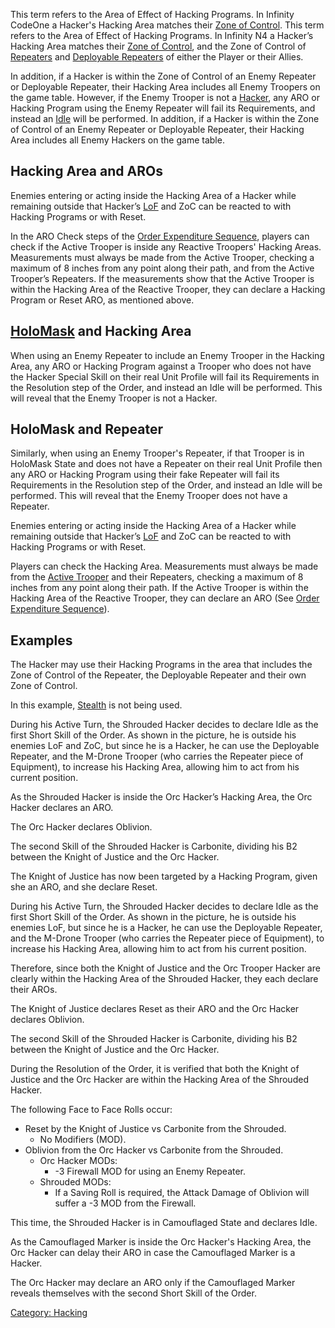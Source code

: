 {{section-hacking}}


{{c1}}
This term refers to the Area of Effect of Hacking Programs. In Infinity CodeOne a Hacker's Hacking Area matches their [[Zone of Control]]. 
{{c1end}}
{{n4}}
This term refers to the Area of Effect of Hacking Programs. In Infinity N4 a Hacker’s Hacking Area matches their [[Zone of Control]], and the Zone of Control of [[Repeater]]s and [[Deployable Repeater]]s of either the Player or their Allies.

{{update | 1.3, Nov 2022}}
In addition, if a Hacker is within the Zone of Control of an Enemy Repeater or Deployable Repeater, their Hacking Area includes all Enemy {{erratahighlight}}Troopers on the game table. However, if the Enemy Trooper is not a [[Hacker]], any ARO or Hacking Program using the Enemy Repeater will fail its Requirements, and instead an [[Idle]] will be performed.{{erratahighlight-end}}
{{update-end}}
{{original}}
In addition, if a Hacker is within the Zone of Control of an Enemy Repeater or Deployable Repeater, their Hacking Area includes all Enemy {{originalhighlight}}Hackers on the game table.{{originalhighlight-end}}
{{original-end}}


==Hacking Area and AROs==

{{update | 1.3, Nov 2022}}
Enemies entering or acting inside the Hacking Area of a Hacker while remaining outside that Hacker’s [[LoF]] and ZoC can be reacted to with Hacking Programs or with Reset.

{{erratahighblock}}
In the ARO Check steps of the [[Order Expenditure Sequence]], players can check if the Active Trooper is inside any Reactive Troopers' Hacking Areas. Measurements must always be made from the Active Trooper, checking a maximum of 8 inches from any point along their path, and from the Active Trooper’s Repeaters. If the measurements show that the Active Trooper is within the Hacking Area of the Reactive Trooper, they can declare a Hacking Program or Reset ARO, as mentioned above.

==[[HoloMask]] and Hacking Area==
When using an Enemy Repeater to include an Enemy Trooper in the Hacking Area, any ARO or Hacking Program against a Trooper who does not have the Hacker Special Skill on their real Unit Profile will fail its Requirements in the Resolution step of the Order, and instead an Idle will be performed. This will reveal that the Enemy Trooper is not a Hacker.

==HoloMask and Repeater==
Similarly, when using an Enemy Trooper's Repeater, if that Trooper is in HoloMask State and does not have a Repeater on their real Unit Profile then any ARO or Hacking Program using their fake Repeater will fail its Requirements in the Resolution step of the Order, and instead an Idle will be performed. This will reveal that the Enemy Trooper does not have a Repeater.{{erratahighblock-end}}

{{update-end}}

{{original | 1.2, Jan 2022}}
Enemies entering or acting inside the Hacking Area of a Hacker while remaining outside that Hacker’s [[LoF]] and ZoC can be reacted to with Hacking Programs or with Reset.

{{originalhighblock}}Players can check the Hacking Area. Measurements must always be made from the [[Active Trooper]] and their Repeaters, checking a maximum of 8 inches from any point along their path. If the Active Trooper is within the Hacking Area of the Reactive Trooper, they can declare an ARO (See [[Order Expenditure Sequence]]).{{originalhighblock-end}}
{{original-end}}


== Examples ==
{{greybox-start | Example of Hacking Area }}
{{image | name=eng-hacking-area-1024.jpg | style=512border }}

The Hacker may use their Hacking Programs in the area that includes the Zone of Control of the Repeater, the Deployable Repeater and their own Zone of Control. 
{{greybox-end}}


{{n4end}}{{n4list}}
{{greybox-start | Example of Hacking Area and ARO Through a Repeater }}
{{image | name=eng-hacking-area-aro-1024.jpg | style=512border }}

{{update | 1.1.1, Dec 2021}}
{{erratahighlight}}In this example, [[Stealth]] is not being used.{{erratahighlight-end}}

During his Active Turn, the Shrouded Hacker decides to declare Idle as the first Short Skill of the Order. As shown in the picture, he is outside his enemies LoF {{erratahighlight}}and ZoC{{erratahighlight-end}}, but since he is a Hacker, he can use the Deployable Repeater, and the M-Drone Trooper (who carries the Repeater piece of Equipment), to increase his Hacking Area, allowing him to act from his current position.

{{erratahighlight}}As the Shrouded Hacker is inside the Orc Hacker’s Hacking Area, the Orc Hacker declares an ARO.{{erratahighlight-end}}

{{erratahighlight}}The Orc Hacker declares Oblivion.{{erratahighlight-end}}

The second Skill of the Shrouded Hacker is Carbonite, dividing his B2 between the Knight of Justice and the Orc Hacker.

{{erratahighlight}}The Knight of Justice has now been targeted by a Hacking Program, given she an ARO, and she declare Reset.{{erratahighlight-end}}
{{update-end}}

{{original}}
During his Active Turn, the Shrouded Hacker decides to declare Idle as the first Short Skill of the Order. As shown in the picture, he is outside his enemies LoF, but since he is a Hacker, he can use the Deployable Repeater, and the M-Drone Trooper (who carries the Repeater piece of Equipment), to increase his Hacking Area, allowing him to act from his current position. 

{{originalhighlight}}Therefore, since both the Knight of Justice and the Orc Trooper Hacker are clearly within the Hacking Area of the Shrouded Hacker, they each declare their AROs.{{originalhighlight-end}}

{{originalhighlight}}The Knight of Justice declares Reset as their ARO and the Orc Hacker declares Oblivion.{{originalhighlight-end}}

The second Skill of the Shrouded Hacker is Carbonite, dividing his B2 between the Knight of Justice and the Orc Hacker. 

{{originalhighlight}}During the Resolution of the Order, it is verified that both the Knight of Justice and the Orc Hacker are within the Hacking Area of the Shrouded Hacker.{{originalhighlight-end}}
{{original-end}}

The following Face to Face Rolls occur:
*Reset by the Knight of Justice vs Carbonite from the Shrouded.
** No Modifiers (MOD).
*Oblivion from the Orc Hacker vs  Carbonite from the Shrouded.
** Orc Hacker MODs:
*** -3 Firewall MOD for using an Enemy Repeater.
**Shrouded MODs:
*** If a Saving Roll is required, the Attack Damage of Oblivion will suffer a -3 MOD from the Firewall.
{{greybox-end}}


{{update | 1.3, Nov 2022}}
{{greybox-start | Example of Camouflaged State and ARO Through a Repeater }}
{{erratahighblock}}
This time, the Shrouded Hacker is in Camouflaged State and declares Idle.

As the Camouflaged Marker is inside the Orc Hacker's Hacking Area, the Orc Hacker can delay their ARO in case the Camouflaged Marker is a Hacker.

The Orc Hacker may declare an ARO only if the Camouflaged Marker reveals themselves with the second Short Skill of the Order.{{erratahighblock-end}}
{{greybox-end}}
{{update-end}}

{{n4end}}


{{section-hacking}}




[[Category: Hacking]]